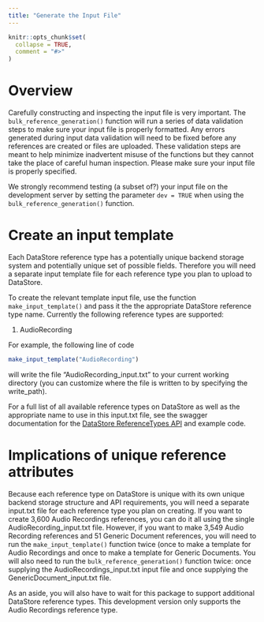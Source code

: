 ```yaml
---
title: "Generate the Input File"
---
```


```r
knitr::opts_chunk$set(
  collapse = TRUE,
  comment = "#>"
)
```

# Overview
Carefully constructing and inspecting the input file is very important. The `bulk_reference_generation()` function will run a series of data validation steps to make sure your input file is properly formatted. Any errors generated during input data validation will need to be fixed before any references are created or files are uploaded. These validation steps are meant to help minimize inadvertent misuse of the functions but they cannot take the place of careful human inspection. Please make sure your input file is properly specified. 

We strongly recommend testing (a subset of?) your input file on the development server by setting the parameter `dev = TRUE` when using the `bulk_reference_generation()` function.

# Create an input template
Each DataStore reference type has a potentially unique backend storage system and potentially unique set of possible fields. Therefore you will need a separate input template file for each reference type you plan to upload to DataStore.

To create the relevant template input file, use the function `make_input_template()` and pass it the the appropriate DataStore reference type name. Currently the following reference types are supported:

  1. AudioRecording

For example, the following line of code

```r
make_input_template("AudioRecording")
```

will write the file "AudioRecording_input.txt" to your current working directory (you can customize where the file is written to by specifying the write_path).


For a full list of all available reference types on DataStore as well as the appropriate name to use in this input.txt file, see the swagger documentation for the [DataStore ReferenceTypes API](https://irmaservices.nps.gov/datastore-secure/v7/documentation/datastore-secure-api.html#/Lookup%20Lists/FixedList_GetReferenceTypes) and example code.

# Implications of unique reference attributes
Because each reference type on DataStore is unique with its own unique backend storage structure and API requirements, you will need a separate input.txt file for each reference type you plan on creating. If you want to create 3,600 Audio Recordings references, you can do it all using the single AudioRecording_input.txt file. However, if you want to make 3,549 Audio Recording references and 51 Generic Document references, you will need to run the `make_input_template()` function twice (once to make a template for Audio Recordings and once to make a template for Generic Documents. You will also need to run the `bulk_reference_generation()` function twice: once supplying the AudioRecordings_input.txt input file and once supplying the GenericDocument_input.txt file.

As an aside, you will also have to wait for this package to support additional DataStore reference types. This development version only supports the Audio Recordings reference type.
